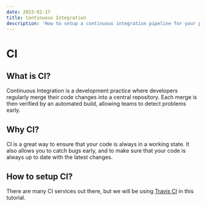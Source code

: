 ```yaml
---
date: 2023-02-17
title: Continuous Integration
description: 'How to setup a continuous integration pipeline for your project'
---
```


# CI

## What is CI?

Continuous Integration is a development practice where developers regularly merge their code changes into a central repository. Each merge is then verified by an automated build, allowing teams to detect problems early.

## Why CI?

CI is a great way to ensure that your code is always in a working state. It also allows you to catch bugs early, and to make sure that your code is always up to date with the latest changes.

## How to setup CI?

There are many CI services out there, but we will be using [Travis CI](https://travis-ci.org/) in this tutorial.

